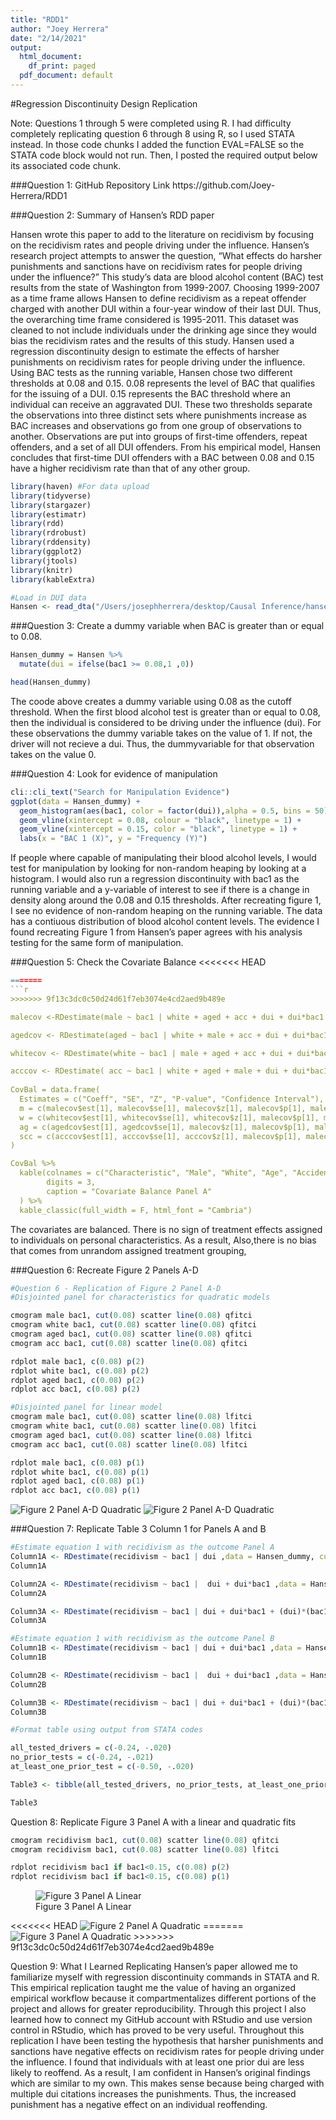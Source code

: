 ```yaml
---
title: "RDD1"
author: "Joey Herrera"
date: "2/14/2021"
output:
  html_document:
    df_print: paged
  pdf_document: default
---
```

#Regression Discontinuity Design Replication

Note: Questions 1 through 5 were completed using R. I had difficulty completely replicating question 6 through 8 using R, so I used STATA instead. In those code chunks I added the function EVAL=FALSE so the STATA code block would not run. Then, I posted the required output below its associated code chunk.

###Question 1: GitHub Repository Link
https://github.com/Joey-Herrera/RDD1 

###Question 2: Summary of Hansen's RDD paper

Hansen wrote this paper to add to the literature on recidivism by focusing on the recidivism rates and people driving under the influence. Hansen's research project attempts to answer the question, "What effects do harsher punishments and sanctions have on recidivism rates for people driving under the influence?" This study's data are blood alcohol content (BAC) test results from the state of Washington from 1999-2007. Choosing 1999-2007 as a time frame allows Hansen to define recidivism as a repeat offender charged with another DUI within a four-year window of their last DUI. Thus, the overarching time frame considered is 1995-2011. This dataset was cleaned to not include individuals under the drinking age since they would bias the recidivism rates and the results of this study.  Hansen used a regression discontinuity design to estimate the effects of harsher punishments on recidivism rates for people driving under the influence. Using BAC tests as the running variable, Hansen chose two different thresholds at 0.08 and 0.15. 0.08 represents the level of BAC that qualifies for the issuing of a DUI. 0.15 represents the BAC threshold where an individual can receive an aggravated DUI. These two thresholds separate the observations into three distinct sets where punishments increase as BAC increases and observations go from one group of observations to another. Observations are put into groups of first-time offenders, repeat offenders, and a set of all DUI offenders. From his empirical model, Hansen concludes that first-time DUI offenders with a BAC between 0.08 and 0.15 have a higher recidivism rate than that of any other group.

```r
library(haven) #For data upload
library(tidyverse)
library(stargazer)
library(estimatr)
library(rdd)
library(rdrobust)
library(rddensity)
library(ggplot2)
library(jtools)
library(knitr)
library(kableExtra)

#Load in DUI data
Hansen <- read_dta("/Users/josephherrera/desktop/Causal Inference/hansen_dwi.dta")

```

###Question 3: Create a dummy variable when BAC is greater than or equal to 0.08.
```r
Hansen_dummy = Hansen %>%
  mutate(dui = ifelse(bac1 >= 0.08,1 ,0))

head(Hansen_dummy)
```
The coode above creates a dummy variable using 0.08 as the cutoff threshold. When the first blood alcohol test is greater than or equal to 0.08, then the individual is considered to be driving under the influence (dui). For these observations the dummy variable takes on the value of 1. If not, the driver will not recieve a dui. Thus, the dummyvariable for that observation takes on the value 0.

###Question 4: Look for evidence of manipulation
```r
cli::cli_text("Search for Manipulation Evidence")
ggplot(data = Hansen_dummy) +
  geom_histogram(aes(bac1, color = factor(dui)),alpha = 0.5, bins = 50) +
  geom_vline(xintercept = 0.08, colour = "black", linetype = 1) +
  geom_vline(xintercept = 0.15, color = "black", linetype = 1) +
  labs(x = "BAC 1 (X)", y = "Frequency (Y)")
```
If people where capable of manipulating their blood alcohol levels, I would test for manipulation by looking for non-random heaping by looking at a histogram. I would also run a regression discontinuity with bac1 as the running variable and a y-variable of interest to see if there is a change in density along around the 0.08 and 0.15 thresholds. After recreating figure 1, I see no evidence of non-random heaping on the running variable. The data has a contiuous distribution of blood alcohol content levels. The evidence I found recreating Figure 1 from Hansen's paper agrees with his analysis testing for the same form of manipulation.

###Question 5: Check the Covariate Balance
<<<<<<< HEAD
```r
=======
```r
>>>>>>> 9f13c3dc0c50d24d61f7eb3074e4cd2aed9b489e

malecov <-RDestimate(male ~ bac1 | white + aged + acc + dui + dui*bac1 ,data = Hansen_dummy, cutpoint = 0.08, kernel="rectangular", bw = 0.05)

agedcov <- RDestimate(aged ~ bac1 | white + male + acc + dui + dui*bac1 ,data = Hansen_dummy, cutpoint = 0.08, kernel="rectangular", bw = 0.05)

whitecov <- RDestimate(white ~ bac1 | male + aged + acc + dui + dui*bac1 ,data = Hansen_dummy, cutpoint = 0.08, kernel="rectangular", bw = 0.05)

acccov <- RDestimate( acc ~ bac1 | white + aged + male + dui + dui*bac1 ,data = Hansen_dummy, cutpoint = 0.08, kernel="rectangular", bw = 0.05)
  
CovBal = data.frame(
  Estimates = c("Coeff", "SE", "Z", "P-value", "Confidence Interval"),
  m = c(malecov$est[1], malecov$se[1], malecov$z[1], malecov$p[1], malecov$ci[1]),
  w = c(whitecov$est[1], whitecov$se[1], whitecov$z[1], malecov$p[1], malecov$ci[1]),
  ag = c(agedcov$est[1], agedcov$se[1], malecov$z[1], malecov$p[1], malecov$ci[1]),
  scc = c(acccov$est[1], acccov$se[1], acccov$z[1], malecov$p[1], malecov$ci[1])
)

CovBal %>%
  kable(colnames = c("Characteristic", "Male", "White", "Age", "Accident"),
        digits = 3,
        caption = "Covariate Balance Panel A"
  ) %>%
  kable_classic(full_width = F, html_font = "Cambria")
```

The covariates are balanced. There is no sign of treatment effects assigned to individuals on personal characteristics. As a result, Also,there is no bias that comes from unrandom assigned treatment grouping,

###Question 6: Recreate Figure 2 Panels A-D
```r
#Question 6 - Replication of Figure 2 Panel A-D 
#Disjointed panel for characteristics for quadratic models

cmogram male bac1, cut(0.08) scatter line(0.08) qfitci
cmogram white bac1, cut(0.08) scatter line(0.08) qfitci
cmogram aged bac1, cut(0.08) scatter line(0.08) qfitci
cmogram acc bac1, cut(0.08) scatter line(0.08) qfitci

rdplot male bac1, c(0.08) p(2)
rdplot white bac1, c(0.08) p(2)
rdplot aged bac1, c(0.08) p(2)
rdplot acc bac1, c(0.08) p(2)

#Disjointed panel for linear model
cmogram male bac1, cut(0.08) scatter line(0.08) lfitci
cmogram white bac1, cut(0.08) scatter line(0.08) lfitci
cmogram aged bac1, cut(0.08) scatter line(0.08) lfitci
cmogram acc bac1, cut(0.08) scatter line(0.08) lfitci

rdplot male bac1, c(0.08) p(1)
rdplot white bac1, c(0.08) p(1)
rdplot aged bac1, c(0.08) p(1)
rdplot acc bac1, c(0.08) p(1)


```
![Figure 2 Panel A-D Quadratic](~/Documents/GitHub/RDD1/RDD1/Figures/F2PQ.png)
![Figure 2 Panel A-D Quadratic](~/Documents/GitHub/RDD1/RDD1/Figures/F2PL.png)

###Question 7: Replicate Table 3 Column 1 for Panels A and B
```r
#Estimate equation 1 with recidivism as the outcome Panel A
Column1A <- RDestimate(recidivism ~ bac1 | dui ,data = Hansen_dummy, cutpoint = 0.08, kernel="rectangular", bw = c(0.03,0.13), se.type = "HC")
Column1A

Column2A <- RDestimate(recidivism ~ bac1 |  dui + dui*bac1 ,data = Hansen_dummy, cutpoint = 0.08, kernel="rectangular", bw = c(0.03,0.13), se.type = "HC")
Column2A

Column3A <- RDestimate(recidivism ~ bac1 | dui + dui*bac1 + (dui)*(bac1^2) ,data = Hansen_dummy, cutpoint = 0.08, bw = c(0.03, 0.13), kernel="rectangular", se.type = "HC")
Column3A

#Estimate equation 1 with recidivism as the outcome Panel B
Column1B <- RDestimate(recidivism ~ bac1 | dui + dui*bac1 ,data = Hansen_dummy, cutpoint = 0.08, kernel="rectangular", bw = c(0.055,0.105), se.type = "HC")
Column1B

Column2B <- RDestimate(recidivism ~ bac1 |  dui + dui*bac1 ,data = Hansen_dummy, cutpoint = 0.08, kernel="rectangular", bw = c(0.055,0.105), se.type = "HC")
Column2B

Column3B <- RDestimate(recidivism ~ bac1 | dui + dui*bac1 + (dui)*(bac1^2) ,data = Hansen_dummy, cutpoint = 0.08, bw = c(0.055, 0.105), kernel="rectangular", se.type = "HC")
Column3B
```

```r
#Format table using output from STATA codes

all_tested_drivers = c(-0.24, -.020)
no_prior_tests = c(-0.24, -.021)
at_least_one_prior_test = c(-0.50, -.020)

Table3 <- tibble(all_tested_drivers, no_prior_tests, at_least_one_prior_test)

Table3
```




Question 8: Replicate Figure 3 Panel A with a linear and quadratic fits
```r
cmogram recidivism bac1, cut(0.08) scatter line(0.08) qfitci
cmogram recidivism bac1, cut(0.08) scatter line(0.08) lfitci

rdplot recidivism bac1 if bac1<0.15, c(0.08) p(2)
rdplot recidivism bac1 if bac1<0.15, c(0.08) p(1)
```

![Figure 3 Panel A Linear](~/Documents/GitHub/RDD1/RDD1/Figures/F3PALLL.png)

<<<<<<< HEAD
![Figure 2 Panel A Quadratic](~/Documents/GitHub/RDD1/RDD1/Figures/F3PAQ.png)
=======
![Figure 3 Panel A Quadratic](~/Documents/GitHub/RDD1/RDD1/Figures/F3PAQ.png)
>>>>>>> 9f13c3dc0c50d24d61f7eb3074e4cd2aed9b489e

Question 9: What I Learned
Replicating Hansen's paper allowed me to familiarize myself with regression discontinuity commands in STATA and R. This empirical replication taught me the value of having an organized empirical workflow because it compartmentalizes different portions of the project and allows for greater reproducibility. Through this project I also learned how to connect my GitHub account with RStudio and use version control in RStudio, which has proved to be very useful. Throughout this replication I have been testing the hypothesis that harsher punishments and sanctions have negative effects on recidivism rates for people driving under the influence. I found that individuals with at least one prior dui are less likely to reoffend. As a result, I am confident in Hansen's original findings which are similar to my own. This makes sense because being charged with multiple dui citations increases the punishments. Thus, the increased punishment has a negative effect on an individual reoffending.


